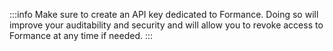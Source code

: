 :::info
Make sure to create an API key dedicated to Formance. Doing so will improve your auditability and security and will allow you to revoke access to Formance at any time if needed.
:::